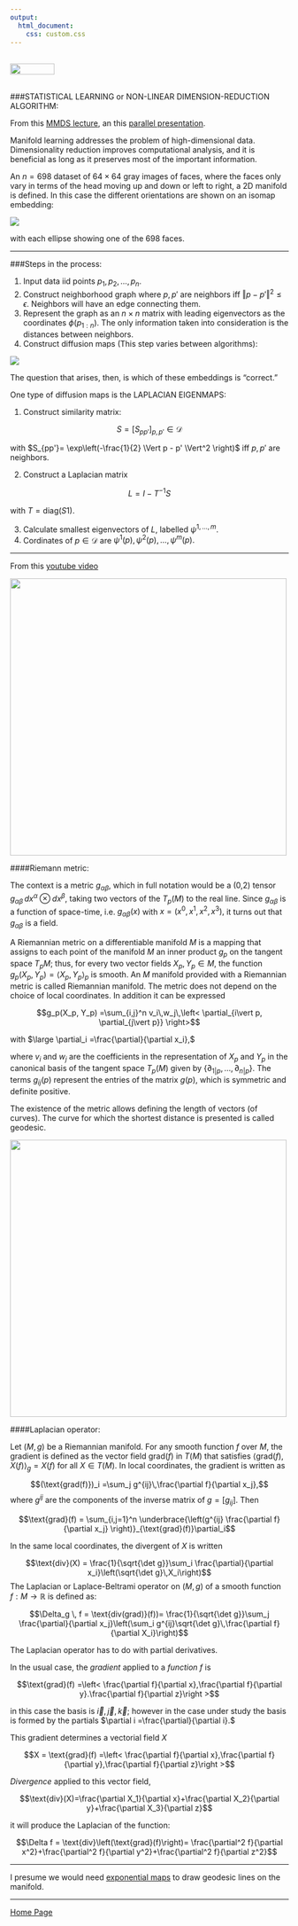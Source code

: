 ```yaml
---
output: 
  html_document:
    css: custom.css
---
```


<br>
<a href="http://rinterested.github.io/statistics/index.html">
<img HEIGHT="20" WIDTH="80" src="https://cloud.githubusercontent.com/assets/9312897/10556783/a27a26fa-745c-11e5-9b1a-2d5bd737387a.PNG"></a>
<br><br>

###STATISTICAL LEARNING or NON-LINEAR DIMENSION-REDUCTION ALGORITHM:
<br>

From this [MMDS lecture](https://youtu.be/ddhbjCLIjho), an this [parallel presentation](https://youtu.be/kTJoFLcdtn8).

Manifold learning addresses the problem of high-dimensional data. Dimensionality reduction improves computational analysis, and it is beneficial as long as it preserves most of the important information.

An $n = 698$ dataset of $64 \times 64$ gray images of faces, where the faces only vary in terms of the head moving up and down or left to right, a 2D manifold is defined. In this case the different orientations are shown on an isomap embedding:

<img src="https://user-images.githubusercontent.com/9312897/31346046-c76e23d0-ace5-11e7-95d1-4b9477c2022f.png">

with each ellipse showing one of the $698$ faces.

---


###Steps in the process:

1. Input data iid points $p_1,p_2,\dots,p_n.$
2. Construct neighborhood graph where $p,p'$ are neighbors iff $\Vert p - p' \Vert^2\leq \epsilon.$ Neighbors will have an edge connecting them.
3. Represent the graph as an $n \times n$ matrix with leading eigenvectors as the coordinates $\phi(p_{1:n}).$ The only information taken into consideration is the distances between neighbors.
4. Construct diffusion maps (This step varies between algorithms):

<img src="https://user-images.githubusercontent.com/9312897/31342297-4c0d874a-acda-11e7-8bf0-d1aca667953f.png">

The question that arises, then, is which of these embeddings is "correct."


One type of diffusion maps is the LAPLACIAN EIGENMAPS:

1. Construct similarity matrix:

$$S = \left [ S_{pp'}\right ]_{p,p'} \in \mathcal D$$

with $S_{pp'}= \exp\left(-\frac{1}{2} \Vert p - p' \Vert^2 \right)$ iff $p,p'$ are neighbors.

2. Construct a Laplacian matrix

$$L = I - T^{-1}S$$

with $T=\text{diag}(S1).$

3. Calculate smallest eigenvectors of $L,$ labelled $\psi^{1,\dots,m}.$
4. Cordinates of $p\in \mathcal D$ are $\psi^1(p),\psi^2(p),\dots,\psi^m(p).$





---


From this [youtube video](https://youtu.be/1jlYn7M5wSk)



<img src="https://user-images.githubusercontent.com/9312897/31319071-f5024968-ac2a-11e7-857d-ab926930aa95.png" width="500">


####Riemann metric:

The context is a metric $g_{\alpha\beta},$ which in full notation would be a (0,2) tensor $g_{\alpha\beta}\, dx^\alpha \otimes dx^\beta,$ taking two vectors of the $T_p(M)$ to the real line. Since $g_{\alpha\beta}$ is a function of space-time, i.e. $g_{\alpha\beta}(x)$ with $x=( x^0, x^1,x^2, x^3),$ it turns out that $g_{\alpha\beta}$ is a field.

A Riemannian metric on a differentiable manifold $M$ is a mapping that assigns to each point of the manifold $M$ an inner product $g_p$ on the tangent space $T_pM;$ thus, for every two vector fields $X_p, Y_p \in M$, the function $g_p(X_p, Y_p)=\left<X_p,Y_p\right>_p$ is smooth. An $M$ manifold provided with a Riemannian metric is called Riemannian manifold. The metric does not depend on the choice of local coordinates. In addition it can be expressed

$$g_p(X_p, Y_p) =\sum_{i,j}^n v_i\,w_j\,\left< \partial_{i\vert p, \partial_{j\vert p}}  \right>$$

with $\large \partial_i =\frac{\partial}{\partial x_i},$

where $v_i$ and $w_j$ are the coefficients in the representation of $X_p$ and $Y_p$ in the canonical basis of the tangent space $T_p(M)$ given by $\{\partial_{1\vert p},\dots,\partial_{n\vert p}\}.$ The terms $g_{ij}(p)$ represent the entries of the matrix $g(p),$ which is symmetric and definite positive.

The existence of the metric allows defining the length of vectors (of curves). The curve for which the shortest distance is presented is called geodesic.



<img src="https://user-images.githubusercontent.com/9312897/31319084-29241366-ac2b-11e7-86fe-803b1d28ee6c.png" width="500">

####Laplacian operator:

Let $(M,g)$ be a Riemannian manifold. For any smooth function $f$ over $M,$ the gradient is defined as the vector field $\text{grad}(f)$ in $T(M)$ that satisfies $\left<\text{grad}(f), X(f) \right>_g= X(f)$ for all $X\in T(M).$ In local coordinates, the gradient is written as 

$$(\text{grad(f)})_i =\sum_j g^{ij}\,\frac{\partial f}{\partial x_j},$$ where $g^{ij}$ are the components of the inverse matrix of $g=[g_{ij}].$ Then

$$\text{grad}(f) = \sum_{i,j=1}^n  \underbrace{\left(g^{ij} \frac{\partial f}{\partial x_j} \right)}_{\text{grad}(f)}\partial_i$$

In the same local coordinates, the divergent of $X$ is written

$$\text{div}(X) = \frac{1}{\sqrt{\det g}}\sum_i \frac{\partial}{\partial x_i}\left(\sqrt{\det g}\,X_i\right)$$
The Laplacian or Laplace-Beltrami operator on $(M,g)$ of a smooth function $f: M\to \mathbb R$ is defined as:

$$\Delta_g \, f = \text{div(grad)}(f))= \frac{1}{\sqrt{\det g}}\sum_j \frac{\partial}{\partial x_j}\left(\sum_i g^{ij}\sqrt{\det g}\,\frac{\partial f}{\partial X_i}\right)$$


The Laplacian operator has to do with partial derivatives.

In the usual case, the *gradient* applied to a *function* $f$ is

$$\text{grad}(f) =\left< \frac{\partial f}{\partial x},\frac{\partial f}{\partial y}.\frac{\partial f}{\partial z}\right >$$

in this case the basis is $\vec i, \vec j, \vec k;$ however in the case under study the basis is formed by the partials $\partial i =\frac{\partial}{\partial i}.$

This gradient determines a vectorial field $X$

$$X = \text{grad}(f) =\left< \frac{\partial f}{\partial x},\frac{\partial f}{\partial y},\frac{\partial f}{\partial z}\right >$$

*Divergence* applied to this vector field, 

$$\text{div}(X)=\frac{\partial X_1}{\partial x}+\frac{\partial X_2}{\partial y}+\frac{\partial X_3}{\partial z}$$

it will produce the Laplacian of the function:

$$\Delta f = \text{div}\left(\text{grad}(f)\right)= \frac{\partial^2 f}{\partial x^2}+\frac{\partial^2 f}{\partial y^2}+\frac{\partial^2 f}{\partial z^2}$$

---

I presume we would need [exponential maps](https://en.wikipedia.org/wiki/Exponential_map_(Riemannian_geometry)) to draw geodesic lines on the manifold.


---

<a href="http://rinterested.github.io/statistics/index.html">Home Page</a>
